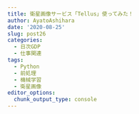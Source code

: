 ```yaml
---
title: 衛星画像サービス「Tellus」使ってみた！
author: AyatoAshihara
date: '2020-08-25'
slug: post26
categories:
  - 日次GDP
  - 仕事関連
tags:
  - Python
  - 前処理
  - 機械学習
  - 衛星画像
editor_options:
  chunk_output_type: console
---
```


```python

```

